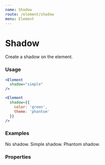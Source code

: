 ```yaml
---
name: Shadow
route: /element/shadow
menu: Element
---
```



# Shadow

Create a shadow on the element.

### Usage

```jsx
<Element
  shadow="simple"
/>
```

```jsx
<Element
  shadow={{
    color: 'green',
    theme: 'phantom'
  }}
/>
```

### Examples

<Playground>
  <Element
    colors="dark"
    padding="nice"
    margin={{ right: 'nice' }}
  >
    No shadow.
  </Element>
  <Element
    colors="dark"
    padding="nice"
    margin={{ right: 'nice' }}
    shadow="simple"
  >
    Simple shadow.
  </Element>
  <Element
    colors="dark"
    padding="nice"
    margin={{ right: 'nice' }}
    shadow="phantom"
  >
    Phantom shadow.
  </Element>
</Playground>

### Properties

<PropsTable of={Element} />